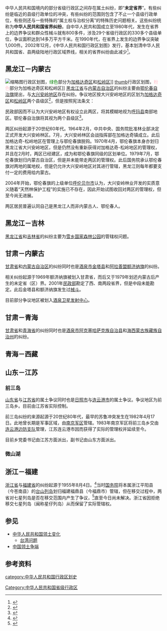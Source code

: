 {{Refimprove|time=2021-01-02T08:32:36+00:00}}
中华人民共和国境内的部分省级行政区之间存在属土纠纷，即“'''未定省界'''”。有些纠纷是临近的县级行政单位的冲突，有些纠纷的范围则包含了不止一个县级行政单位，有些则还与一些特殊的“属土权与治权分离”的特殊历史问题相关。这些纠纷统称为'''中华人民共和国省界纠纷'''。自中华人民共和国成立至1980年代，发生在省界上的边界争议和群众性械斗就有800多件，涉及29个省级行政区的330多个县级单位，争议面积达到14多万平方千米。在1990年代，在省界上发生的边界争议突破1,000件。2002年12月，《中华人民共和国行政区划图》发行，基本划清中华人民共和国省、县两级陆地行政区域界线，相关的省界纠纷由此减少<ref>{{cite web |title=中国《新闻周刊》:划定中国 解决边界千年纷争 |url=http://news.eastday.com/epublish/gb/paper148/20021225/class014800003/hwz851660.htm |website=东方网 |publisher=中国新闻周刊 |accessdate=2022-05-21 |date=2002-12-25 |archive-date=2008-05-27 |archive-url=https://web.archive.org/web/20080527195425/http://news.eastday.com/epublish/gb/paper148/20021225/class014800003/hwz851660.htm }}</ref>。

== 黑龙江－内蒙古 ==
{{See also|加格达奇区|松岭区}}
[[File:Daxinganlíng-map.png|缩略图]]行政区划图，<span style="color:green">绿色</span>部分为[[加格达奇区|加格达奇区]]和[[松岭区|松岭区]]]]
[[file:Hulunbuir_mcp.png|thumb]]行政区划图，<span style="color:pink">粉色</span>部分为加格达奇区和松岭区]]
[[黑龙江省|黑龙江省]]与[[内蒙古自治区|内蒙古自治区]]的纠纷主要由[[鄂伦春自治旗|鄂伦春自治旗]]提出，与[[大兴安岭地区|大兴安岭地区]]存在纠纷。争议地区按大兴安岭地区的区划为[[加格达奇区|加格达奇区]]和[[松岭区|松岭区]]两个县级区<ref name=大兴安岭概况上>{{cite book |editor=大兴安岭地区史志编纂委员会 |title=大兴安岭概况（上卷） |date=2002-11 |publisher=中华书局 |location=北京 |isbn=7-101-03697-X |url=http://shuju.zglz.gov.cn/BookRead.aspx?BookID=201710200418 |access-date=2022-05-22 |archive-date=2018-12-01 |archive-url=https://web.archive.org/web/20181201223654/http://shuju.zglz.gov.cn/BookRead.aspx?BookID=201710200418 }}</ref>，但是按照宪法条文：

{{Cquote|直辖市和较大的市分为区、县。}}

民政部因而不认为大兴安岭地区有权设立此两区，将其模糊地视为[[呼玛县|呼玛县]]南部地区。鄂伦春自治旗将其视为两个县级区<ref>{{cite book |editor=鄂伦春自治旗史志编纂委员会 |title=鄂伦春自治旗志 |date=2001-07 |publisher=内蒙古人民出版社 |location=呼和浩特 |isbn=7-204-05581-0 |pages=32-33}}</ref>。

两区纠纷起源于20世纪60年代。1964年2月，中共中央、国务院批准林业部决定正式开发大兴安岭林区。7月，大兴安岭林区会战指挥部在加格达奇镇成立。此后加格达奇-松岭地区在管理上与鄂伦春旗脱钩。1970年4月，鄂伦春旗本身亦划归黑龙江省大兴安岭地区，但是仍然没有重新获得对加格达奇-松岭地区的管理权，并且在2月时，两区已经建区，成为和鄂伦春旗同级的区划单位。1979年7月，鄂伦春旗划归内蒙古自治区，但是并未能带走两区的管理权。此后国务院承认鄂伦春旗对两地的属地权，但是仍允许大兴安岭地区对其进行管辖，黑龙江则每年都要支付一定的费用给内蒙古。

2004年开始，鄂伦春旗的上级单位[[呼伦贝尔市|呼伦贝尔市]]认为，大兴安岭林业开发的实质意义随着“天然林保护工程”的实施已不存在，因此开始试图收回对两区的管理权，但至今尚无进展。

两区居民普遍认同自己是黑龙江人而非内蒙古人、鄂伦春人。

== 黑龙江－吉林 ==
[[黑龙江省|黑龙江省]]和[[吉林省|吉林省]]的纠纷主要为[[雪乡国家森林公园|雪乡国家森林公园]]的管辖权问题。

== 甘肃－内蒙古 ==
{{See also|額濟納旗檢查站砸毀事件}}
[[甘肃省|甘肃省]]和[[内蒙古自治区|内蒙古自治区]]的纠纷同时也是[[酒泉市|酒泉市]][[金塔县|金塔县]]和[[阿拉善盟|阿拉善盟]][[额济纳旗|额济纳旗]]的纠纷。

相关纠纷起源于1969年额济纳旗被划入甘肃省，而后又于1979年划还内蒙古后产生的未定省（区）界。2001年[[中华人民共和国民政部|民政部]]勘定了西、南两段省界，但是中段未能勘定。此后金塔县和额济纳旗发生过[[分類械鬥|械斗]]。

目前部分争议地区被划入[[酒泉卫星发射中心|酒泉卫星发射中心]]。

== 甘肃－青海 ==
[[甘肃省|甘肃省]]和[[青海省|青海省]]的纠纷同时也是[[酒泉市|酒泉市]][[阿克塞哈萨克族自治县|阿克塞哈萨克族自治县]]和[[海西蒙古族藏族自治州|海西蒙古族藏族自治州]]的纠纷。

== 青海－西藏 ==
{{seealso|唐古拉山脉}}

== 山东－江苏 ==
=== 前三岛 ===
{{See also|前三岛乡}}{{Infobox disputed islands|name=前三岛|country=江苏|country admin divisions=[[连云港市|连云港市]][[连云区|连云区]]|country admin divisions title=[[乡级行政区|乡]]|country claim=山东|country claim divisions=[[日照市|日照市]][[岚山区|岚山区]]|country claim divisions title=[[乡级行政区|乡]]|location=[[黄海|黄海]]|area={{convert|0.397|km2|mi2}}}}

[[山东省|山东省]]与[[江苏省|江苏省]]的属土争议同时也是[[日照市|日照市]]与[[连云港市|连云港市]]的属土争议。争议地区为前三岛乡。目前由江苏省实际控制。

前三岛纠纷的来源起源于20世纪80年代，最早的苏鲁冲突发生在1982年4月17日。此地曾长期是军事区域，由[[南京军区|南京军区]]管辖。1983年南京军区将前三岛乡交由[[连云港边防支队|连云港边防支队]]管理，江苏连云港市因而获得了实际的管理权并延续至今。

目前乡党委书记由江苏方面派出，副书记由山东方面派出。

=== 微山湖 ===
{{seealso|微山湖#边界争议}}

== 浙江－福建 ==
{{See also|七星岛}}

{{Infobox disputed islands|name=七星列岛|other_names=星仔列岛|location=[[东海|东海]]|country=浙江|country admin divisions=[[温州市|温州市]][[苍南县|苍南县]][[马站镇_(苍南县)|马站镇]]|country claim=福建|country claim divisions=[[宁德市|宁德市]][[福鼎市|福鼎市]][[沙埕镇|沙埕镇]]}}

[[浙江省|浙江省]]与[[福建省|福建省]]的纠纷起源于1955年8月4日。<ref>{{Cite book|title=中华人民共和国行政区划沿革地图集|last=|first=|publisher=中国地图出版社|year=2003|isbn=9787503131844|location=|pages=|chapter=福建省行政区划（1949-1958）|quote=地图标注：1955年浙江省平阳县台山列岛划归福建省福鼎县}}</ref>当时[[中华人民共和国国务院|国务院]]将本属浙江平阳县（今苍南县）的[[台山列岛|台山列岛]]划归福建福鼎县（今福鼎市）管辖，但在移交过程中，两省对七星列岛是否在移交范围内产生了争议，<ref>{{Cite web|title=星仔列岛历史归属问题论议|url=http://jrcn.cnxw.com.cn/Page/index/pageid/592503.html#592503|accessdate=2020-12-19|author=|date=2019-08-23|format=|publisher=|language=|archiveurl=https://web.archive.org/web/20200408115848/http://jrcn.cnxw.com.cn/Page/index/pageid/592503.html#592503|archivedate=2020-04-08|dead-url=no}}</ref>直至今日尚未解决。浙江省因拒绝移交七星列岛（闽称星仔列岛）从而保留了实际管辖权。

== 参见 ==
* [[中华人民共和国领土变化|中华人民共和国领土变化]]
** [[台湾问题|台湾问题]]
* [[中国领土争端|中国领土争端]]

== 参考资料 ==
{{Reflist}}

{{中华人民共和国行政区划}}
{{中华人民共和国边界争议}}
[[Category:中华人民共和国省级行政区|Category:中华人民共和国省级行政区]]
[[category:中华人民共和国行政区划史|category:中华人民共和国行政区划史]]